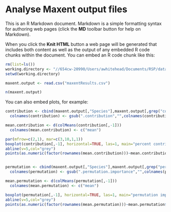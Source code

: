 Analyse Maxent output files
========================================================

This is an R Markdown document. Markdown is a simple formatting syntax for authoring web pages (click the **MD** toolbar button for help on Markdown).

When you click the **Knit HTML** button a web page will be generated that includes both content as well as the output of any embedded R code chunks within the document. You can embed an R code chunk like this:

```r
rm(list=ls())
working.directory <- "//654cw-20990/Users/awhitehead/Documents/RSP/data/Maxent_files/output_21.03.13"
setwd(working.directory)

maxent.output <- read.csv("maxentResults.csv")

n(maxent.output)

```

You can also embed plots, for example:

```r
contribution <- cbind(maxent.output[,"Species"],maxent.output[,grep("contribution",colnames(maxent.output))])
  colnames(contribution) <- gsub(".contribution","",colnames(contribution))

mean.contribution <- d(colMeans(contribution[,-1]))
  colnames(mean.contribution) <- c("mean")

par(mfrow=c(2,1), mar=c(3,10,1,1))
boxplot(contribution[,-1], horizontal=TRUE, las=1, main="percent contribution")
abline(v=5,col="grey")
points(as.numeric(factor(rownames(mean.contribution)))~mean.contribution$mean, col="red",pch="+")


permutation <- cbind(maxent.output[,"Species"],maxent.output[,grep("permutation",colnames(maxent.output))])
  colnames(permutation) <- gsub(".permutation.importance","",colnames(permutation))

mean.permutation <- d(colMeans(permutation[,-1]))
  colnames(mean.permutation) <- c("mean")

boxplot(permutation[,-1], horizontal=TRUE, las=1, main="permutation importance")
abline(v=5,col="grey")
points(as.numeric(factor(rownames(mean.permutation)))~mean.permutation$mean, col="red",pch="+")

```

